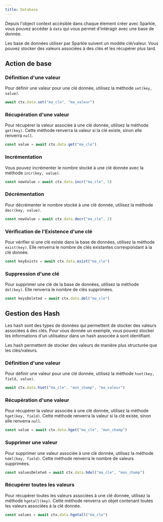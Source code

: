 ```yaml
---
title: Database
---
```


Depuis l'object context accèsible dans chaque élement créer avec Sparkle, vous pouvez accéder à `data` qui vous permet d'intéragir avec une base de donnée.

Les base de données utiliser par Sparkle suivent un modèle clé/valeur. Vous pouvez stocker des valeurs associées à des clés et les récupérer plus tard.

## Action de base

### Définition d'une valeur

Pour définir une valeur pour une clé donnée, utilisez la méthode `set(key, value)`.

```javascript
await ctx.data.set("ma_cle", "ma_valeur")
```

### Récupération d'une valeur

Pour récupérer la valeur associée à une clé donnée, utilisez la méthode `get(key)`. Cette méthode renverra la valeur si la clé existe, sinon elle renverra `null`.

```javascript
const value = await ctx.data.get("ma_cle")
```

### Incrémentation

Vous pouvez incrémenter le nombre stocké à une clé donnée avec la méthode `incr(key, value)`.

```javascript
const newValue = await ctx.data.incr("ma_cle", 5)
```

### Décrémentation

Pour décrémenter le nombre stocké à une clé donnée, utilisez la méthode `decr(key, value)`.

```javascript
const newValue = await ctx.data.decr("ma_cle", 2)
```

### Vérification de l'Existence d'une clé

Pour vérifier si une clé existe dans la base de données, utilisez la méthode `exist(key)`. Elle renverra le nombre de clés existantes correspondant à la clé donnée.

```javascript
const keyExists = await ctx.data.exist("ma_cle")
```

### Suppression d'une clé

Pour supprimer une clé de la base de données, utilisez la méthode `del(key)`. Elle renverra le nombre de clés supprimées.

```javascript
const keysDeleted = await ctx.data.del("ma_cle")
```

## Gestion des Hash

Les hash sont des types de données qui permettent de stocker des valeurs associées à des clés.
Pour vous donnée un exemple, vous pouvez stocker les informations d'un utilisateur dans un hash associée à sont identifiant.

Les hash permettent de stocker des valeurs de manière plus structurée que les clés/valeurs.

### Définition d'une valeur

Pour définir une valeur pour une clé donnée, utilisez la méthode `hset(key, field, value)`.

```javascript
await ctx.data.hset("ma_cle", "mon_champ", "ma_valeur")
```

### Récupération d'une valeur

Pour récupérer la valeur associée à une clé donnée, utilisez la méthode `hget(key, field)`. Cette méthode renverra la valeur si la clé existe, sinon elle renverra `null`.

```javascript
const value = await ctx.data.hget("ma_cle", "mon_champ")
```

### Supprimer une valeur

Pour supprimer une valeur associée à une clé donnée, utilisez la méthode `hdel(key, field)`. Cette méthode renverra le nombre de valeurs supprimées.

```javascript
const valuesDeleted = await ctx.data.hdel("ma_cle", "mon_champ")
```

### Récupérer toutes les valeurs

Pour récupérer toutes les valeurs associées à une clé donnée, utilisez la méthode `hgetall(key)`. Cette méthode renverra un objet contenant toutes les valeurs associées à la clé donnée.

```javascript
const values = await ctx.data.hgetall("ma_cle")
```
